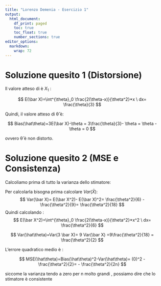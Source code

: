 ```yaml
---
title: "Lorenzo Demenia - Esercizio 1"
output:
  html_document: 
    df_print: paged
    toc: true
    toc_float: true
    number_sections: true
editor_options: 
  markdown: 
    wrap: 72
---
```


# Soluzione quesito 1 (Distorsione)

Il valore atteso di è $X_1$ :

$$
E(\bar X)=\int^{\theta}_0 \frac{2(\theta-x)}{\theta^2}*x \ dx=  \frac{\theta}{3}
$$

Quindi, il valore atteso di θ̂ è:

$$
Bias(\hat\theta)=3E(\bar X)-\theta = 3\frac{\theta}{3}- \theta = \theta - \theta = 0 
$$

ovvero θ̂ è non distorto.

# Soluzione quesito 2 (MSE e Consistenza)

Calcoliamo prima di tutto la varianza dello stimatore:

Per calcolarla bisogna prima calcolare $Var(\bar X)$: $$
Var(\bar X)= E(\bar X^2)- E(\bar X)^2= \frac{\theta^2}{6} - \frac{\theta^2}{9}= \frac{\theta^2}{18}
$$ Quindi calcolando : $$
E(\bar X^2)=\int^{\theta}_0 \frac{2(\theta-x)}{\theta^2}*x^2 \ dx=  \frac{\theta^2}{6}
$$

$$
Var(\hat\theta)=Var(3 \bar X)= 9 Var(\bar X) =9\frac{\theta^2}{18} = \frac{\theta^2}{2}
$$

L'errore quadratico medio è :

$$
MSE(\hat\theta)=Bias(\hat\theta)^2-Var(\hat\theta)= (0)^2 - \frac{\theta^2}{2}= - \frac{\theta^2}{2n}
$$

siccome la varianza tendo a zero per n molto grandi , possiamo dire che
lo stimatore è consistente
